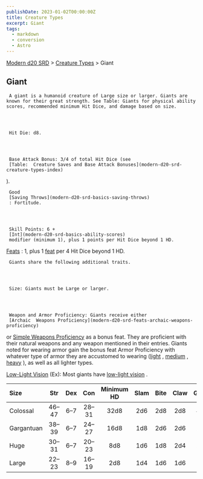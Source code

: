 ```yaml
---
publishDate: 2023-01-02T00:00:00Z
title: Creature Types
excerpt: Giant
tags:
  - markdown
  - conversion
  - Astro
---
```


[Modern d20 SRD](/#modernD20) > [Creature Types](modern-d20-srd-creature-types-index) > Giant

## Giant




     A giant is a humanoid creature of Large size or larger. Giants are known for their great strength. See Table: Giants for physical ability scores, recommended minimum Hit Dice, and damage based on size.




     Hit Die: d8.




     Base Attack Bonus: 3/4 of total Hit Dice (see
     [Table:  Creature Saves and Base Attack Bonuses](modern-d20-srd-creature-types-index)
).

     Good
     [Saving Throws](modern-d20-srd-basics-saving-throws)
     : Fortitude.




     Skill Points: 6 +
     [Int](modern-d20-srd-basics-ability-scores)
     modifier (minimum 1), plus 1 points per Hit Dice beyond 1 HD.

[Feats](modern-d20-srd-feats-index)
: 1, plus 1
[feat](modern-d20-srd-feats-index)
per 4 Hit Dice beyond 1 HD.

     Giants share the following additional traits.




     Size: Giants must be Large or larger.




     Weapon and Armor Proficiency: Giants receive either
     [Archaic  Weapons Proficiency](modern-d20-srd-feats-archaic-weapons-proficiency)
or
[Simple Weapons Proficiency](modern-d20-srd-feats-simple-weapons-proficiency)
as a bonus feat. They are proficient with their natural weapons and any weapon mentioned in their entries. Giants noted for wearing armor gain the bonus feat Armor Proficiency with whatever type of armor they are accustomed to wearing ([light](modern-d20-srd-feats-armor-proficiency-light)
,
[medium](modern-d20-srd-feats-armor-proficiency-medium)
,
[heavy](modern-d20-srd-feats-armor-proficiency-heavy)
), as well as all lighter types.

[Low-Light Vision](modern-d20-srd-special-abilities-low-light-vision)
(Ex): Most giants have
[low-light vision](modern-d20-srd-special-abilities-low-light-vision)
.

| Size       | Str  | Dex | Con  | Minimum HD | Slam | Bite | Claw | Gore |
| :--------- | :--: | :-: | :--: | :--------: | :--: | :--: | :--: | ---: |
| Colossal   | 46–47 | 6–7  | 28–31 |    32d8    | 2d6  | 2d8  | 2d8  |  4d6 |
| Gargantuan | 38–39 | 6–7  | 24–27 |    16d8    | 1d8  | 2d6  | 2d6  |  2d8 |
| Huge       | 30–31 | 6–7  | 20–23 |    8d8     | 1d6  | 1d8  | 2d4  |  2d6 |
| Large      | 22–23 | 8–9  | 16–19 |    2d8     | 1d4  | 1d6  | 1d6  |  1d8 |
